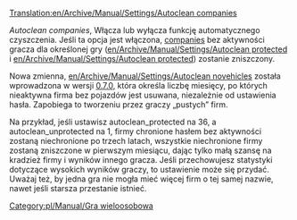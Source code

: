 [[Translation:en/Archive/Manual/Settings/Autoclean companies]]

''Autoclean companies'', Włącza lub wyłącza funkcję automatycznego czyszczenia. Jeśli ta opcja jest włączona, [[en/Manual/Transport company|companies]]<!--[[Firma transportowa|firmy]]--> bez aktywności gracza dla określonej gry ([[en/Archive/Manual/Settings/Autoclean protected]] i [[en/Archive/Manual/Settings/Autoclean protected]]) zostanie zniszczony.

Nowa zmienna, [[en/Archive/Manual/Settings/Autoclean novehicles]] została wprowadzona w wersji [[en/Archive/OpenTTD/OpenTTD 0.7.0|0.7.0]], która określa liczbę miesięcy, po których nieaktywna firma bez pojazdów jest usuwana, niezależnie od ustawienia hasła. Zapobiega to tworzeniu przez graczy „pustych” firm.

Na przykład, jeśli ustawisz autoclean_protected na 36, ​​a autoclean_unprotected na 1, firmy chronione hasłem bez aktywności zostaną niechronione po trzech latach, wszystkie niechronione firmy zostaną zniszczone w pierwszym miesiącu, dając tylko małą szansę na kradzież firmy i wyników innego gracza. Jeśli przechowujesz statystyki dotyczące wysokich wyników graczy, to ustawienie może się przydać.
Uważaj też, by jedna gra nie mogła mieć więcej firm o tej samej nazwie, nawet jeśli starsza przestanie istnieć.

[[Category:pl/Manual/Gra wieloosobowa]]